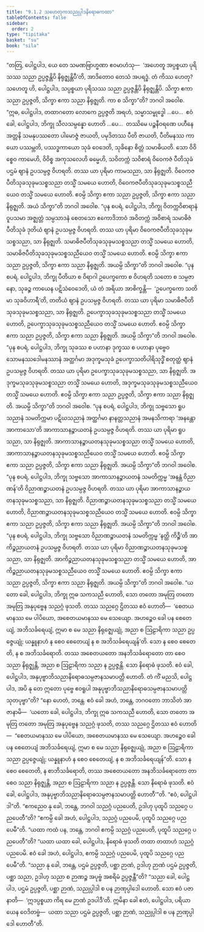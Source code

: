 ```yaml
---
title: "9.1.2 သဟေတုကသညုပ္ပါဒနိရောဓကထာ"
tableOfContents: false
sidebar:
  order: 2
type: "tipitaka"
basket: "su"
book: "sila"
---
```



<DynamicBreadcrumb />

<Division number="412" book="sila">

<Paragraph number="696" book="sila">
“တတြ, ပေါဋ္ဌပါဒ, ယေ တေ သမဏဗြာဟ္မဏာ ဧဝမာဟံသု—  ‘အဟေတူ အပ္ပစ္စယာ ပုရိသဿ သညာ ဥပ္ပဇ္ဇန္တိပိ နိရုဇ္ဈန္တိပီ’တိ, အာဒိတောဝ တေသံ အပရဒ္ဓံ. တံ ကိဿ ဟေတု? သဟေတူ ဟိ, ပေါဋ္ဌပါဒ, သပ္ပစ္စယာ ပုရိသဿ သညာ ဥပ္ပဇ္ဇန္တိပိ နိရုဇ္ဈန္တိပိ. သိက္ခာ ဧကာ သညာ ဥပ္ပဇ္ဇတိ, သိက္ခာ ဧကာ သညာ နိရုဇ္ဈတိ.
</Paragraph>

</Division>
<Division number="413" book="sila">

<Paragraph number="697" book="sila">
ကာ စ သိက္ခာ”တိ? ဘဂဝါ အဝေါစ. “ဣဓ, ပေါဋ္ဌပါဒ, တထာဂတော လောကေ ဥပ္ပဇ္ဇတိ အရဟံ, သမ္မာသမ္ဗုဒ္ဓေါ …ပေ…  ဧဝံ ခေါ, ပေါဋ္ဌပါဒ, ဘိက္ခု သီလသမ္ပန္နော ဟောတိ …ပေ…  တဿိမေ ပဉ္စနီဝရဏေ ပဟီနေ အတ္တနိ သမနုပဿတော ပါမောဇ္ဇံ ဇာယတိ, ပမုဒိတဿ ပီတိ ဇာယတိ, ပီတိမနဿ ကာယော ပဿမ္ဘတိ, ပဿဒ္ဓကာယော သုခံ ဝေဒေတိ, သုခိနော စိတ္တံ သမာဓိယတိ. သော ဝိဝိစ္စေဝ ကာမေဟိ, ဝိဝိစ္စ အကုသလေဟိ ဓမ္မေဟိ, သဝိတက္ကံ သဝိစာရံ ဝိဝေကဇံ ပီတိသုခံ ပဌမံ ဈာနံ ဥပသမ္ပဇ္ဇ ဝိဟရတိ. တဿ ယာ ပုရိမာ ကာမသညာ, သာ နိရုဇ္ဈတိ. ဝိဝေကဇပီတိသုခသုခုမသစ္စသညာ တသ္မိံ သမယေ ဟောတိ, ဝိဝေကဇပီတိသုခသုခုမသစ္စသညီယေဝ တသ္မိံ သမယေ ဟောတိ. ဧဝမ္ပိ သိက္ခာ ဧကာ သညာ ဥပ္ပဇ္ဇတိ, သိက္ခာ ဧကာ သညာ နိရုဇ္ဈတိ. အယံ သိက္ခာ”တိ ဘဂဝါ အဝေါစ.
</Paragraph>

<Paragraph number="698" book="sila">
“ပုန စပရံ, ပေါဋ္ဌပါဒ, ဘိက္ခု ဝိတက္ကဝိစာရာနံ ဝူပသမာ အဇ္ဈတ္တံ သမ္ပသာဒနံ စေတသော ဧကောဒိဘာဝံ အဝိတက္ကံ အဝိစာရံ သမာဓိဇံ ပီတိသုခံ ဒုတိယံ ဈာနံ ဥပသမ္ပဇ္ဇ ဝိဟရတိ. တဿ ယာ ပုရိမာ ဝိဝေကဇပီတိသုခသုခုမသစ္စသညာ, သာ နိရုဇ္ဈတိ. သမာဓိဇပီတိသုခသုခုမသစ္စသညာ တသ္မိံ သမယေ ဟောတိ, သမာဓိဇပီတိသုခသုခုမသစ္စသညီယေဝ တသ္မိံ သမယေ ဟောတိ. ဧဝမ္ပိ သိက္ခာ ဧကာ သညာ ဥပ္ပဇ္ဇတိ, သိက္ခာ ဧကာ သညာ နိရုဇ္ဈတိ. အယမ္ပိ သိက္ခာ”တိ ဘဂဝါ အဝေါစ.
</Paragraph>

<Paragraph number="699" book="sila">
“ပုန စပရံ, ပေါဋ္ဌပါဒ, ဘိက္ခု ပီတိယာ စ ဝိရာဂါ ဥပေက္ခကော စ ဝိဟရတိ သတော စ သမ္ပဇာနော, သုခဉ္စ ကာယေန ပဋိသံဝေဒေတိ, ယံ တံ အရိယာ အာစိက္ခန္တိ—  ‘ဥပေက္ခကော သတိမာ သုခဝိဟာရီ’တိ, တတိယံ ဈာနံ ဥပသမ္ပဇ္ဇ ဝိဟရတိ. တဿ ယာ ပုရိမာ သမာဓိဇပီတိသုခသုခုမသစ္စသညာ, သာ နိရုဇ္ဈတိ. ဥပေက္ခာသုခသုခုမသစ္စသညာ တသ္မိံ သမယေ ဟောတိ, ဥပေက္ခာသုခသုခုမသစ္စသညီယေဝ တသ္မိံ သမယေ ဟောတိ. ဧဝမ္ပိ သိက္ခာ ဧကာ သညာ ဥပ္ပဇ္ဇတိ, သိက္ခာ ဧကာ သညာ နိရုဇ္ဈတိ. အယမ္ပိ သိက္ခာ”တိ ဘဂဝါ အဝေါစ.
</Paragraph>

<Paragraph number="700" book="sila">
“ပုန စပရံ, ပေါဋ္ဌပါဒ, ဘိက္ခု သုခဿ စ ပဟာနာ ဒုက္ခဿ စ ပဟာနာ ပုဗ္ဗေဝ သောမနဿဒေါမနဿာနံ အတ္ထင်္ဂမာ အဒုက္ခမသုခံ ဥပေက္ခာသတိပါရိသုဒ္ဓိံ စတုတ္ထံ ဈာနံ ဥပသမ္ပဇ္ဇ ဝိဟရတိ. တဿ ယာ ပုရိမာ ဥပေက္ခာသုခသုခုမသစ္စသညာ, သာ နိရုဇ္ဈတိ. အဒုက္ခမသုခသုခုမသစ္စသညာ တသ္မိံ သမယေ ဟောတိ, အဒုက္ခမသုခသုခုမသစ္စသညီယေဝ တသ္မိံ သမယေ ဟောတိ. ဧဝမ္ပိ သိက္ခာ ဧကာ သညာ ဥပ္ပဇ္ဇတိ, သိက္ခာ ဧကာ သညာ နိရုဇ္ဈတိ. အယမ္ပိ သိက္ခာ”တိ ဘဂဝါ အဝေါစ.
</Paragraph>

<Paragraph number="701" book="sila">
“ပုန စပရံ, ပေါဋ္ဌပါဒ, ဘိက္ခု သဗ္ဗသော ရူပသညာနံ သမတိက္ကမာ ပဋိဃသညာနံ အတ္ထင်္ဂမာ နာနတ္တသညာနံ အမနသိကာရာ ‘အနန္တော အာကာသော’တိ အာကာသာနဉ္စာယတနံ ဥပသမ္ပဇ္ဇ ဝိဟရတိ. တဿ ယာ ပုရိမာ ရူပသညာ, သာ နိရုဇ္ဈတိ. အာကာသာနဉ္စာယတနသုခုမသစ္စသညာ တသ္မိံ သမယေ ဟောတိ, အာကာသာနဉ္စာယတနသုခုမသစ္စသညီယေဝ တသ္မိံ သမယေ ဟောတိ. ဧဝမ္ပိ သိက္ခာ ဧကာ သညာ ဥပ္ပဇ္ဇတိ, သိက္ခာ ဧကာ သညာ နိရုဇ္ဈတိ. အယမ္ပိ သိက္ခာ”တိ ဘဂဝါ အဝေါစ.
</Paragraph>

<Paragraph number="702" book="sila">
“ပုန စပရံ, ပေါဋ္ဌပါဒ, ဘိက္ခု သဗ္ဗသော အာကာသာနဉ္စာယတနံ သမတိက္ကမ္မ ‘အနန္တံ ဝိညာဏန်’တိ ဝိညာဏဉ္စာယတနံ ဥပသမ္ပဇ္ဇ ဝိဟရတိ. တဿ ယာ ပုရိမာ အာကာသာနဉ္စာယတနသုခုမသစ္စသညာ, သာ နိရုဇ္ဈတိ. ဝိညာဏဉ္စာယတနသုခုမသစ္စသညာ တသ္မိံ သမယေ ဟောတိ, ဝိညာဏဉ္စာယတနသုခုမသစ္စသညီယေဝ တသ္မိံ သမယေ ဟောတိ. ဧဝမ္ပိ သိက္ခာ ဧကာ သညာ ဥပ္ပဇ္ဇတိ, သိက္ခာ ဧကာ သညာ နိရုဇ္ဈတိ. အယမ္ပိ သိက္ခာ”တိ ဘဂဝါ အဝေါစ.
</Paragraph>

<Paragraph number="703" book="sila">
“ပုန စပရံ, ပေါဋ္ဌပါဒ, ဘိက္ခု သဗ္ဗသော ဝိညာဏဉ္စာယတနံ သမတိက္ကမ္မ ‘နတ္ထိ ကိဉ္စီ’တိ အာကိဉ္စညာယတနံ ဥပသမ္ပဇ္ဇ ဝိဟရတိ. တဿ ယာ ပုရိမာ ဝိညာဏဉ္စာယတနသုခုမသစ္စသညာ, သာ နိရုဇ္ဈတိ. အာကိဉ္စညာယတနသုခုမသစ္စသညာ တသ္မိံ သမယေ ဟောတိ, အာကိဉ္စညာယတနသုခုမသစ္စသညီယေဝ တသ္မိံ သမယေ ဟောတိ. ဧဝမ္ပိ သိက္ခာ ဧကာ သညာ ဥပ္ပဇ္ဇတိ, သိက္ခာ ဧကာ သညာ နိရုဇ္ဈတိ. အယမ္ပိ သိက္ခာ”တိ ဘဂဝါ အဝေါစ.
</Paragraph>

</Division>
<Division number="414" book="sila">

<Paragraph number="704" book="sila">
“ယတော ခေါ, ပေါဋ္ဌပါဒ, ဘိက္ခု ဣဓ သကသညီ ဟောတိ, သော တတော အမုတြ တတော အမုတြ အနုပုဗ္ဗေန သညဂ္ဂံ ဖုသတိ. တဿ သညဂ္ဂေ ဌိတဿ ဧဝံ ဟောတိ—  ‘စေတယမာနဿ မေ ပါပိယော, အစေတယမာနဿ မေ သေယျော. အဟဉ္စေဝ ခေါ ပန စေတေယျံ, အဘိသင်္ခရေယျံ, ဣမာ စ မေ သညာ နိရုဇ္ဈေယျုံ, အညာ စ ဩဠာရိကာ သညာ ဥပ္ပဇ္ဇေယျုံ; ယန္နူနာဟံ န စေဝ စေတေယျံ န စ အဘိသင်္ခရေယျန်’တိ. သော န စေဝ စေတေတိ, န စ အဘိသင်္ခရောတိ. တဿ အစေတယတော အနဘိသင်္ခရောတော တာ စေဝ သညာ နိရုဇ္ဈန္တိ, အညာ စ ဩဠာရိကာ သညာ န ဥပ္ပဇ္ဇန္တိ. သော နိရောဓံ ဖုသတိ. ဧဝံ ခေါ, ပေါဋ္ဌပါဒ, အနုပုဗ္ဗာဘိသညာနိရောဓသမ္ပဇာနသမာပတ္တိ ဟောတိ.
</Paragraph>

<Paragraph number="705" book="sila">
တံ ကိံ မညသိ, ပေါဋ္ဌပါဒ, အပိ နု တေ ဣတော ပုဗ္ဗေ ဧဝရူပါ အနုပုဗ္ဗာဘိသညာနိရောဓသမ္ပဇာနသမာပတ္တိ သုတပုဗ္ဗာ”တိ? “နော ဟေတံ, ဘန္တေ. ဧဝံ ခေါ အဟံ, ဘန္တေ, ဘဂဝတော ဘာသိတံ အာဇာနာမိ—  ‘ယတော ခေါ, ပေါဋ္ဌပါဒ, ဘိက္ခု ဣဓ သကသညီ ဟောတိ, သော တတော အမုတြ တတော အမုတြ အနုပုဗ္ဗေန သညဂ္ဂံ ဖုသတိ, တဿ သညဂ္ဂေ ဌိတဿ ဧဝံ ဟောတိ—  “စေတယမာနဿ မေ ပါပိယော, အစေတယမာနဿ မေ သေယျော. အဟဉ္စေဝ ခေါ ပန စေတေယျံ အဘိသင်္ခရေယျံ, ဣမာ စ မေ သညာ နိရုဇ္ဈေယျုံ, အညာ စ ဩဠာရိကာ သညာ ဥပ္ပဇ္ဇေယျုံ; ယန္နူနာဟံ န စေဝ စေတေယျံ, န စ အဘိသင်္ခရေယျန်”တိ. သော န စေဝ စေတေတိ, န စာဘိသင်္ခရောတိ, တဿ အစေတယတော အနဘိသင်္ခရောတော တာ စေဝ သညာ နိရုဇ္ဈန္တိ, အညာ စ ဩဠာရိကာ သညာ န ဥပ္ပဇ္ဇန္တိ. သော နိရောဓံ ဖုသတိ. ဧဝံ ခေါ, ပေါဋ္ဌပါဒ, အနုပုဗ္ဗာဘိသညာနိရောဓသမ္ပဇာနသမာပတ္တိ ဟောတီ’”တိ. “ဧဝံ, ပေါဋ္ဌပါဒါ”တိ.
</Paragraph>

</Division>
<Division number="415" book="sila">

<Paragraph number="706" book="sila">
“ဧကညေဝ နု ခေါ, ဘန္တေ, ဘဂဝါ သညဂ္ဂံ ပညပေတိ, ဥဒါဟု ပုထူပိ သညဂ္ဂေ ပညပေတီ”တိ? “ဧကမ္ပိ ခေါ အဟံ, ပေါဋ္ဌပါဒ, သညဂ္ဂံ ပညပေမိ, ပုထူပိ သညဂ္ဂေ ပညပေမီ”တိ. “ယထာ ကထံ ပန, ဘန္တေ, ဘဂဝါ ဧကမ္ပိ သညဂ္ဂံ ပညပေတိ, ပုထူပိ သညဂ္ဂေ ပညပေတီ”တိ? “ယထာ ယထာ ခေါ, ပေါဋ္ဌပါဒ, နိရောဓံ ဖုသတိ တထာ တထာဟံ သညဂ္ဂံ ပညပေမိ. ဧဝံ ခေါ အဟံ, ပေါဋ္ဌပါဒ, ဧကမ္ပိ သညဂ္ဂံ ပညပေမိ, ပုထူပိ သညဂ္ဂေ ပညပေမီ”တိ.
</Paragraph>

</Division>
<Division number="416" book="sila">

<Paragraph number="707" book="sila">
“သညာ နု ခေါ, ဘန္တေ, ပဌမံ ဥပ္ပဇ္ဇတိ, ပစ္ဆာ ဉာဏံ, ဥဒါဟု ဉာဏံ ပဌမံ ဥပ္ပဇ္ဇတိ, ပစ္ဆာ သညာ, ဥဒါဟု သညာ စ ဉာဏဉ္စ အပုဗ္ဗံ အစရိမံ ဥပ္ပဇ္ဇန္တီ”တိ? “သညာ ခေါ, ပေါဋ္ဌပါဒ, ပဌမံ ဥပ္ပဇ္ဇတိ, ပစ္ဆာ ဉာဏံ, သညုပ္ပါဒါ စ ပန ဉာဏုပ္ပါဒေါ ဟောတိ. သော ဧဝံ ပဇာနာတိ—  ‘ဣဒပ္ပစ္စယာ ကိရ မေ ဉာဏံ ဥဒပါဒီ’တိ. ဣမိနာ ခေါ ဧတံ, ပေါဋ္ဌပါဒ, ပရိယာယေန ဝေဒိတဗ္ဗံ—  ယထာ သညာ ပဌမံ ဥပ္ပဇ္ဇတိ, ပစ္ဆာ ဉာဏံ, သညုပ္ပါဒါ စ ပန ဉာဏုပ္ပါဒေါ ဟောတီ”တိ.
</Paragraph>
</Division>